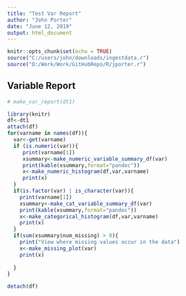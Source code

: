 ```yaml
---
title: "Test Var Report"
author: "John Porter"
date: "June 12, 2019"
output: html_document
---
```


```r
knitr::opts_chunk$set(echo = TRUE)
source("C:/users/john/downloads/ingestdata.r")
source("D:/Work/Work/GitHubRepo/R/jporter.r")
```

## Variable Report


```r
# make_var_report(dt1)
```
```r
library(knitr)
df<-dt1
attach(df)
for(varname in names(df)){
  var<-get(varname)
  if (is.numeric(var)){
     print(varname[1])
     xsummary<-make_numeric_variable_summary_df(var)
     print(kable(xsummary,format="pandoc"))
     x<-make_numeric_histogram(df,var,varname)
     print(x)
  }
  if(is.factor(var) | is_character(var)){
    print(varname[1])
    xsummary<-make_cat_variable_summary_df(var)
    print(kable(xsummary,format="pandoc"))
    x<-make_categorical_histogram(df,var,varname)
    print(x)
  }
  if(sum(xsummary$num_missing) > 0){
    print("View where missing values occur in the data")
    x<-make_missing_plot(var)
    print(x)
    
  }
}

detach(df)
```
